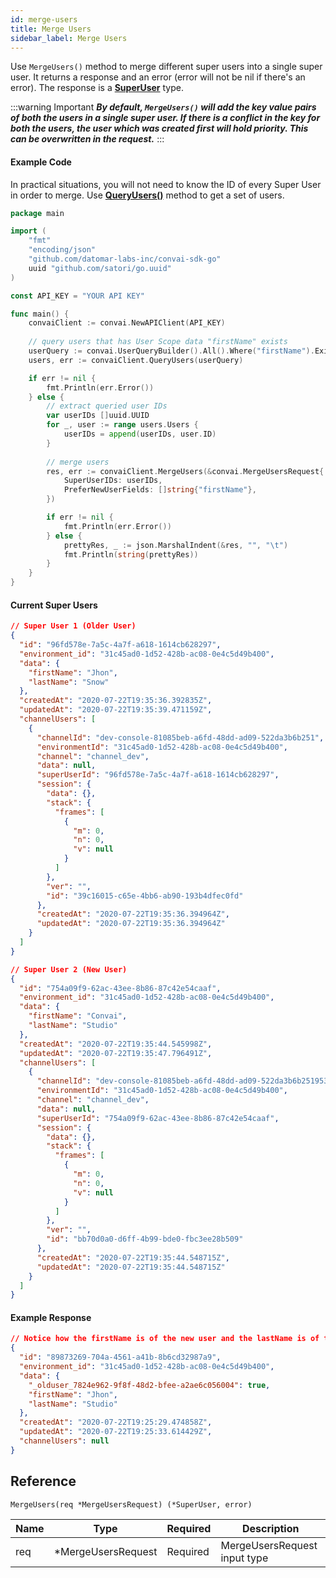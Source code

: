 ```yaml
---
id: merge-users
title: Merge Users
sidebar_label: Merge Users
---
```


Use ```MergeUsers()``` method to merge different super users into a single super user. It returns a response and an error (error will not be nil if there's an error). The response is a **[SuperUser]()** type.

:::warning Important
_**By default, ```MergeUsers()``` will add the key value pairs of both the users in a single super user. If there is a conflict in the key for both the users, the user which was created first will hold priority. This can be overwritten in the request.**_
:::

#### Example Code
In practical situations, you will not need to know the ID of every Super User in order to merge. Use **[QueryUsers()](./query-users)** method to get a set of users.

```go
package main

import (
    "fmt"
    "encoding/json"
    "github.com/datomar-labs-inc/convai-sdk-go"
    uuid "github.com/satori/go.uuid"
)

const API_KEY = "YOUR API KEY"

func main() {
    convaiClient := convai.NewAPIClient(API_KEY)
    
    // query users that has User Scope data "firstName" exists
	userQuery := convai.UserQueryBuilder().All().Where("firstName").Exists().Build()
	users, err := convaiClient.QueryUsers(userQuery)

	if err != nil {
		fmt.Println(err.Error())
	} else {
        // extract queried user IDs
		var userIDs []uuid.UUID
		for _, user := range users.Users {
			userIDs = append(userIDs, user.ID)
		}
		
		// merge users
		res, err := convaiClient.MergeUsers(&convai.MergeUsersRequest{
			SuperUserIDs: userIDs,
			PreferNewUserFields: []string{"firstName"},
		})

		if err != nil {
			fmt.Println(err.Error())
		} else {
			prettyRes, _ := json.MarshalIndent(&res, "", "\t")
			fmt.Println(string(prettyRes))
		}
	}
}
```

#### Current Super Users
```json
// Super User 1 (Older User)
{
  "id": "96fd578e-7a5c-4a7f-a618-1614cb628297",
  "environment_id": "31c45ad0-1d52-428b-ac08-0e4c5d49b400",
  "data": {
    "firstName": "Jhon",
    "lastName": "Snow"
  },
  "createdAt": "2020-07-22T19:35:36.392835Z",
  "updatedAt": "2020-07-22T19:35:39.471159Z",
  "channelUsers": [
    {
      "channelId": "dev-console-81085beb-a6fd-48dd-ad09-522da3b6b251",
      "environmentId": "31c45ad0-1d52-428b-ac08-0e4c5d49b400",
      "channel": "channel_dev",
      "data": null,
      "superUserId": "96fd578e-7a5c-4a7f-a618-1614cb628297",
      "session": {
        "data": {},
        "stack": {
          "frames": [
            {
              "m": 0,
              "n": 0,
              "v": null
            }
          ]
        },
        "ver": "",
        "id": "39c16015-c65e-4bb6-ab90-193b4dfec0fd"
      },
      "createdAt": "2020-07-22T19:35:36.394964Z",
      "updatedAt": "2020-07-22T19:35:36.394964Z"
    }
  ]
}

// Super User 2 (New User)
{
  "id": "754a09f9-62ac-43ee-8b86-87c42e54caaf",
  "environment_id": "31c45ad0-1d52-428b-ac08-0e4c5d49b400",
  "data": {
    "firstName": "Convai",
    "lastName": "Studio"
  },
  "createdAt": "2020-07-22T19:35:44.545998Z",
  "updatedAt": "2020-07-22T19:35:47.796491Z",
  "channelUsers": [
    {
      "channelId": "dev-console-81085beb-a6fd-48dd-ad09-522da3b6b2519535",
      "environmentId": "31c45ad0-1d52-428b-ac08-0e4c5d49b400",
      "channel": "channel_dev",
      "data": null,
      "superUserId": "754a09f9-62ac-43ee-8b86-87c42e54caaf",
      "session": {
        "data": {},
        "stack": {
          "frames": [
            {
              "m": 0,
              "n": 0,
              "v": null
            }
          ]
        },
        "ver": "",
        "id": "bb70d0a0-d6ff-4b99-bde0-fbc3ee28b509"
      },
      "createdAt": "2020-07-22T19:35:44.548715Z",
      "updatedAt": "2020-07-22T19:35:44.548715Z"
    }
  ]
}
```

#### Example Response
```json
// Notice how the firstName is of the new user and the lastName is of the old user
{
  "id": "89873269-704a-4561-a41b-8b6cd32987a9",
  "environment_id": "31c45ad0-1d52-428b-ac08-0e4c5d49b400",
  "data": {
    "_olduser_7824e962-9f8f-48d2-bfee-a2ae6c056004": true,
    "firstName": "Jhon",
    "lastName": "Studio"
  },
  "createdAt": "2020-07-22T19:25:29.474858Z",
  "updatedAt": "2020-07-22T19:25:33.614429Z",
  "channelUsers": null
}
```

## Reference
```MergeUsers(req *MergeUsersRequest) (*SuperUser, error)```

| Name  | Type             | Required | Description          |
|-------|------------------|----------|----------------------|
| req | \*MergeUsersRequest      | Required | MergeUsersRequest input type |